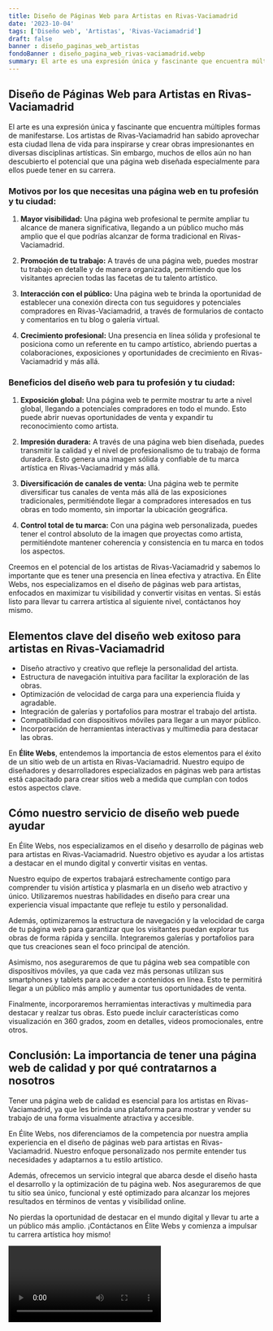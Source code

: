 ```yaml
---
title: Diseño de Páginas Web para Artistas en Rivas-Vaciamadrid
date: '2023-10-04'
tags: ['Diseño web', 'Artistas', 'Rivas-Vaciamadrid']
draft: false
banner : diseño_paginas_web_artistas
fondoBanner : diseño_pagina_web_rivas-vaciamadrid.webp
summary: El arte es una expresión única y fascinante que encuentra múltiples formas de manifestarse. Los artistas de RivasVaciamadrid han sabido aprovechar esta ciudad llena de vida para inspirarse y crear obras impresionantes en diversas disciplinas artísticas. Sin embargo, muchos de ellos aún no han descubierto el potencial que una página web diseñada especialmente para ellos puede tener en su carrera.
---
```


## Diseño de Páginas Web para Artistas en Rivas-Vaciamadrid

El arte es una expresión única y fascinante que encuentra múltiples formas de manifestarse. Los artistas de Rivas-Vaciamadrid han sabido aprovechar esta ciudad llena de vida para inspirarse y crear obras impresionantes en diversas disciplinas artísticas. Sin embargo, muchos de ellos aún no han descubierto el potencial que una página web diseñada especialmente para ellos puede tener en su carrera.

### Motivos por los que necesitas una página web en tu profesión y tu ciudad:

1. **Mayor visibilidad:** Una página web profesional te permite ampliar tu alcance de manera significativa, llegando a un público mucho más amplio que el que podrías alcanzar de forma tradicional en Rivas-Vaciamadrid.

2. **Promoción de tu trabajo:** A través de una página web, puedes mostrar tu trabajo en detalle y de manera organizada, permitiendo que los visitantes aprecien todas las facetas de tu talento artístico.

3. **Interacción con el público:** Una página web te brinda la oportunidad de establecer una conexión directa con tus seguidores y potenciales compradores en Rivas-Vaciamadrid, a través de formularios de contacto y comentarios en tu blog o galería virtual.

4. **Crecimiento profesional:** Una presencia en línea sólida y profesional te posiciona como un referente en tu campo artístico, abriendo puertas a colaboraciones, exposiciones y oportunidades de crecimiento en Rivas-Vaciamadrid y más allá.

### Beneficios del diseño web para tu profesión y tu ciudad:

1. **Exposición global:** Una página web te permite mostrar tu arte a nivel global, llegando a potenciales compradores en todo el mundo. Esto puede abrir nuevas oportunidades de venta y expandir tu reconocimiento como artista.

2. **Impresión duradera:** A través de una página web bien diseñada, puedes transmitir la calidad y el nivel de profesionalismo de tu trabajo de forma duradera. Esto genera una imagen sólida y confiable de tu marca artística en Rivas-Vaciamadrid y más allá.

3. **Diversificación de canales de venta:** Una página web te permite diversificar tus canales de venta más allá de las exposiciones tradicionales, permitiéndote llegar a compradores interesados en tus obras en todo momento, sin importar la ubicación geográfica.

4. **Control total de tu marca:** Con una página web personalizada, puedes tener el control absoluto de la imagen que proyectas como artista, permitiéndote mantener coherencia y consistencia en tu marca en todos los aspectos.

Creemos en el potencial de los artistas de Rivas-Vaciamadrid y sabemos lo importante que es tener una presencia en línea efectiva y atractiva. En Élite Webs, nos especializamos en el diseño de páginas web para artistas, enfocados en maximizar tu visibilidad y convertir visitas en ventas. Si estás listo para llevar tu carrera artística al siguiente nivel, contáctanos hoy mismo.

<GifSeo />

<Cta />

## Elementos clave del diseño web exitoso para artistas en Rivas-Vaciamadrid

- Diseño atractivo y creativo que refleje la personalidad del artista.
- Estructura de navegación intuitiva para facilitar la exploración de las obras.
- Optimización de velocidad de carga para una experiencia fluida y agradable.
- Integración de galerías y portafolios para mostrar el trabajo del artista.
- Compatibilidad con dispositivos móviles para llegar a un mayor público.
- Incorporación de herramientas interactivas y multimedia para destacar las obras.

En **Élite Webs**, entendemos la importancia de estos elementos para el éxito de un sitio web de un artista en Rivas-Vaciamadrid. Nuestro equipo de diseñadores y desarrolladores especializados en páginas web para artistas está capacitado para crear sitios web a medida que cumplan con todos estos aspectos clave.

## Cómo nuestro servicio de diseño web puede ayudar

En Élite Webs, nos especializamos en el diseño y desarrollo de páginas web para artistas en Rivas-Vaciamadrid. Nuestro objetivo es ayudar a los artistas a destacar en el mundo digital y convertir visitas en ventas.

Nuestro equipo de expertos trabajará estrechamente contigo para comprender tu visión artística y plasmarla en un diseño web atractivo y único. Utilizaremos nuestras habilidades en diseño para crear una experiencia visual impactante que refleje tu estilo y personalidad.

Además, optimizaremos la estructura de navegación y la velocidad de carga de tu página web para garantizar que los visitantes puedan explorar tus obras de forma rápida y sencilla. Integraremos galerías y portafolios para que tus creaciones sean el foco principal de atención.

Asimismo, nos aseguraremos de que tu página web sea compatible con dispositivos móviles, ya que cada vez más personas utilizan sus smartphones y tablets para acceder a contenidos en línea. Esto te permitirá llegar a un público más amplio y aumentar tus oportunidades de venta.

Finalmente, incorporaremos herramientas interactivas y multimedia para destacar y realzar tus obras. Esto puede incluir características como visualización en 360 grados, zoom en detalles, videos promocionales, entre otros.

## Conclusión: La importancia de tener una página web de calidad y por qué contratarnos a nosotros

Tener una página web de calidad es esencial para los artistas en Rivas-Vaciamadrid, ya que les brinda una plataforma para mostrar y vender su trabajo de una forma visualmente atractiva y accesible.

En Élite Webs, nos diferenciamos de la competencia por nuestra amplia experiencia en el diseño de páginas web para artistas en Rivas-Vaciamadrid. Nuestro enfoque personalizado nos permite entender tus necesidades y adaptarnos a tu estilo artístico.

Además, ofrecemos un servicio integral que abarca desde el diseño hasta el desarrollo y la optimización de tu página web. Nos aseguraremos de que tu sitio sea único, funcional y esté optimizado para alcanzar los mejores resultados en términos de ventas y visibilidad online.

No pierdas la oportunidad de destacar en el mundo digital y llevar tu arte a un público más amplio. ¡Contáctanos en Élite Webs y comienza a impulsar tu carrera artística hoy mismo!

<Video />

<CtaBot job='Artistas' city='Rivas-Vaciamadrid'/>

<Gmaps query='Rivas-Vaciamadrid+españa+maps' />